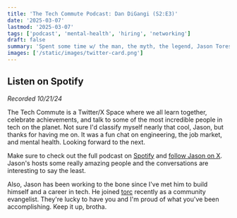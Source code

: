 ```yaml
---
title: 'The Tech Commute Podcast: Dan DiGangi (S2:E3)'
date: '2025-03-07'
lastmod: '2025-03-07'
tags: ['podcast', 'mental-health', 'hiring', 'networking']
draft: false
summary: 'Spent some time w/ the man, the myth, the legend, Jason Toress, to chat about the job market and mental health.'
images: ['/static/images/twitter-card.png']
---
```


## Listen on Spotify

<Spotify
  src="https://open.spotify.com/embed/episode/3KOlKYSx66ZZGqrBAkSXfb"
  titte="The Tech Commute Podcast: Dan DiGangi (S2:E3)"
/>

*Recorded 10/21/24*

The Tech Commute is a Twitter/X Space where we all learn together, celebrate achievements, and talk to some of the most incredible people in tech on the planet. Not sure I'd classify myself nearly that cool, Jason, but thanks for having me on. It was a fun chat on engineering, the job market, and mental health. Looking forward to the next.

Make sure to check out the full podcast on [Spotify](https://open.spotify.com/show/4kW4BzuDBdTrX5TRxEufmC) and [follow Jason on X](https://x.com/TasonJorres). Jason's hosts some really amazing people and the conversations are interesting to say the least.

Also, Jason has been working to the bone since I've met him to build himself and a career in tech. He joined [torc](https://www.torc.dev) recently as a community evangelist. They're lucky to have you and I'm proud of what you've been accomplishing. Keep it up, brotha.